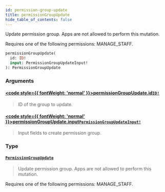 ```yaml
---
id: permission-group-update
title: permissionGroupUpdate
hide_table_of_contents: false
---
```








Update permission group. Apps are not allowed to perform this mutation. 

Requires one of the following permissions: MANAGE_STAFF.

```graphql
permissionGroupUpdate(
  id: ID!
  input: PermissionGroupUpdateInput!
): PermissionGroupUpdate
```


### Arguments

#### [<code style={{ fontWeight: 'normal' }}>permissionGroupUpdate.<b>id</b></code>](#)<Bullet />[`ID!`](../../../developer/api-reference/scalars/id) <Badge class="secondary" text="non-null"/> <Badge class="secondary" text="scalar"/>
> ID of the group to update.
> 

#### [<code style={{ fontWeight: 'normal' }}>permissionGroupUpdate.<b>input</b></code>](#)<Bullet />[`PermissionGroupUpdateInput!`](../../../developer/api-reference/inputs/permission-group-update-input) <Badge class="secondary" text="non-null"/> <Badge class="secondary" text="input"/>
> Input fields to create permission group.
> 

### Type

#### [`PermissionGroupUpdate`](../../../developer/api-reference/objects/permission-group-update) <Badge class="secondary" text="object"/>
> Update permission group. Apps are not allowed to perform this mutation. 

Requires one of the following permissions: MANAGE_STAFF.
> 





